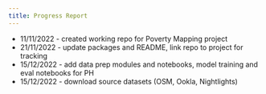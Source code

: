 ```yaml
---
title: Progress Report
---
```


* 11/11/2022 - created working repo for Poverty Mapping project
* 21/11/2022 - update packages and README, link repo to project for tracking
* 15/12/2022 - add data prep modules and notebooks, model training and eval notebooks for PH
* 15/12/2022 - download source datasets (OSM, Ookla, Nightlights) 

                  